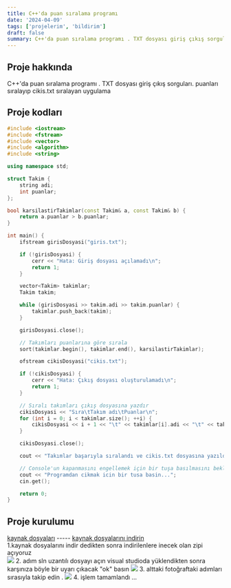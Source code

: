 ```yaml
---
title: C++'da puan sıralama programı
date: '2024-04-09'
tags: ['projelerim', 'bildirim']
draft: false
summary: C++'da puan sıralama programı . TXT dosyası giriş çıkış sorguları
---
```


## Proje hakkında

C++'da puan sıralama programı . TXT dosyası giriş çıkış sorguları. puanları sıralayıp cikis.txt sıralayan uygulama

## Proje kodları

```cpp
#include <iostream>
#include <fstream>
#include <vector>
#include <algorithm>
#include <string>

using namespace std;

struct Takim {
    string adi;
    int puanlar;
};

bool karsilastirTakimlar(const Takim& a, const Takim& b) {
    return a.puanlar > b.puanlar;
}

int main() {
    ifstream girisDosyasi("giris.txt");

    if (!girisDosyasi) {
        cerr << "Hata: Giriş dosyası açılamadı\n";
        return 1;
    }

    vector<Takim> takimlar;
    Takim takim;

    while (girisDosyasi >> takim.adi >> takim.puanlar) {
        takimlar.push_back(takim);
    }

    girisDosyasi.close();

    // Takımları puanlarına göre sırala
    sort(takimlar.begin(), takimlar.end(), karsilastirTakimlar);

    ofstream cikisDosyasi("cikis.txt");

    if (!cikisDosyasi) {
        cerr << "Hata: Çıkış dosyası oluşturulamadı\n";
        return 1;
    }

    // Sıralı takımları çıkış dosyasına yazdır
    cikisDosyasi << "Sıra\tTakım adı\tPuanlar\n";
    for (int i = 0; i < takimlar.size(); ++i) {
        cikisDosyasi << i + 1 << "\t" << takimlar[i].adi << "\t" << takimlar[i].puanlar << "\n";
    }

    cikisDosyasi.close();

    cout << "Takımlar başarıyla sıralandı ve cikis.txt dosyasına yazıldı.\n";

    // Console'un kapanmasını engellemek için bir tuşa basılmasını bekleyin
    cout << "Programdan cikmak icin bir tusa basin...";
    cin.get();

    return 0;
}

```

## Proje kurulumu

[kaynak dosyaları](https://github.com/AE52/c_de_puansiralama) ----- [kaynak dosyalarını indirin](https://github.com/AE52/c_de_puansiralama/archive/refs/heads/main.zip) \
1.kaynak dosyalarını indir dedikten sonra indirilenlere inecek olan zipi açıyoruz \
![](https://i.imgur.com/M8UGTAN.png) 2. adım sln uzantılı dosyayı açın visual studioda yüklendikten sonra karşınıza böyle bir uyarı çıkacak "ok" basın
![](https://i.imgur.com/GxLnfl0.png) 3. alttaki fotoğraftaki adımları sırasıyla takip edin .
![](https://i.imgur.com/SRK16oU.png) 4. işlem tamamlandı ...
